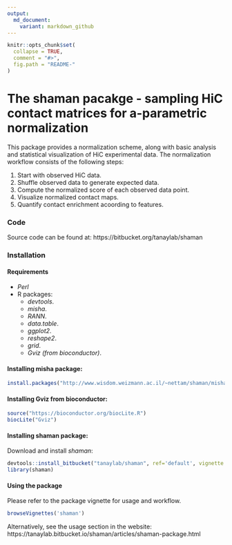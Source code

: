 ```yaml
---
output:
  md_document:
    variant: markdown_github
---
```


```r
knitr::opts_chunk$set(
  collapse = TRUE,
  comment = "#>",
  fig.path = "README-"
)
```

# The shaman pacakge - sampling HiC contact matrices for a-parametric normalization#

This package provides a normalization scheme, along with basic analysis and statistical visualization of HiC experimental data. The normalization workflow consists of the following steps:

1. Start with observed HiC data.
1. Shuffle observed data to generate expected data.
1. Compute the normalized score of each observed data point.
1. Visualize normalized contact maps.
1. Quantify contact enrichment acoording to features.


### Code
Source code can be found at: 
https://bitbucket.org/tanaylab/shaman

### Installation 
#### Requirements 
- _Perl_
- R packages:
    * _devtools_.
    * _misha_.
    * _RANN_.
    * _data.table_.
    * _ggplot2_.
    * _reshape2_.
    * _grid_.
    * _Gviz (from bioconductor)_.

#### Installing misha package:
```r
install.packages("http://www.wisdom.weizmann.ac.il/~nettam/shaman/misha_3.4.3.tar.gz", repos=NULL) # Download and install misha package
```

#### Installing Gviz from bioconductor:
```r
source("https://bioconductor.org/biocLite.R")
biocLite("Gviz")
```

#### Installing shaman package:
Download and install *shaman*: 
```r
devtools::install_bitbucket("tanaylab/shaman", ref='default', vignette = TRUE)
library(shaman)
```

#### Using the package
Please refer to the package vignette for usage and workflow.
```r
browseVignettes('shaman') 
```


Alternatively, see the usage section in the website: 
https://tanaylab.bitbucket.io/shaman/articles/shaman-package.html
